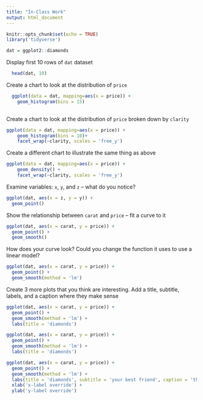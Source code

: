 ```yaml
---
title: "In-Class Work"
output: html_document
---
```


```r
knitr::opts_chunk$set(echo = TRUE)
library('tidyverse')

dat = ggplot2::diamonds
```


Display first 10 rows of `dat` dataset
```r
  head(dat, 10)
```


Create a chart to look at the distribution of `price`
```r
  ggplot(data = dat, mapping=aes(x = price)) +
    geom_histogram(bins = 15)
  
```

Create a chart to look at the distribution of `price` broken down by `clarity`
```r
ggplot(data = dat, mapping=aes(x = price)) +
    geom_histogram(bins = 10)+
    facet_wrap(~clarity, scales = 'free_y')
```

Create a different chart to illustrate the same thing as above
```r
ggplot(data = dat, mapping=aes(x = price)) +
    geom_density() +
    facet_wrap(~clarity, scales = 'free_y')
```

Examine variables: `x`, `y`, and `z` -- what do you notice?
```r
ggplot(dat, aes(x = z, y = y)) +
  geom_point()
```


Show the relationship between `carat` and `price`  --  fit a curve to it
```r
ggplot(dat, aes(x = carat, y = price)) +
  geom_point() +
  geom_smooth()
```

How does your curve look? Could you change the function it uses to use a linear model?
```r
ggplot(dat, aes(x = carat, y = price)) +
  geom_point() +
  geom_smooth(method = 'lm')
```



Create 3 more plots that you think are interesting.
Add a title, subtitle, labels, and a caption where they make sense
```r
ggplot(dat, aes(x = carat, y = price)) +
  geom_point() +
  geom_smooth(method = 'lm') +
  labs(title = 'diamonds')
```

```r
ggplot(dat, aes(x = carat, y = price)) +
  geom_point() +
  geom_smooth(method = 'lm') +
  labs(title = 'diamonds')
```

```r
ggplot(dat, aes(x = carat, y = price)) +
  geom_point() +
  geom_smooth(method = 'lm') +
  labs(title = 'diamonds', subtitle = 'your best friend', caption = 'the right-hand corner') +
  xlab('x-label override') + 
  ylab('y-label override')
  
```
```r

```


